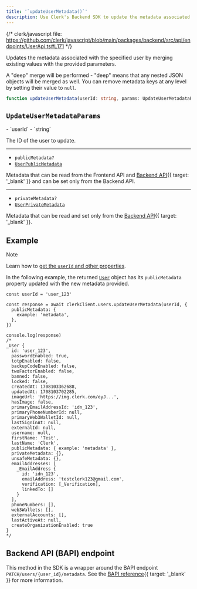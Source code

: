 ```yaml
---
title: '`updateUserMetadata()`'
description: Use Clerk's Backend SDK to update the metadata associated with the specified user.
---
```


{/* clerk/javascript file: https://github.com/clerk/javascript/blob/main/packages/backend/src/api/endpoints/UserApi.ts#L171 */}

Updates the metadata associated with the specified user by merging existing values with the provided parameters.

A "deep" merge will be performed - "deep" means that any nested JSON objects will be merged as well. You can remove metadata keys at any level by setting their value to `null`.

```ts
function updateUserMetadata(userId: string, params: UpdateUserMetadataParams): Promise<User>
```

## `UpdateUserMetadataParams`

<Properties>
  - `userId`
  - `string`

  The ID of the user to update.

  ---

  - `publicMetadata?`
  - [`UserPublicMetadata`](/docs/references/javascript/types/metadata#user-public-metadata)

  Metadata that can be read from the Frontend API and [Backend API](/docs/reference/backend-api){{ target: '_blank' }} and can be set only from the Backend API.

  ---

  - `privateMetadata?`
  - [`UserPrivateMetadata`](/docs/references/javascript/types/metadata#user-private-metadata)

  Metadata that can be read and set only from the [Backend API](/docs/reference/backend-api){{ target: '_blank' }}.
</Properties>

## Example

> [!NOTE]
> Learn how to [get the `userId` and other properties](/docs/references/backend/overview#get-the-user-id-and-other-properties).

In the following example, the returned [`User`](/docs/references/backend/types/backend-user) object has its `publicMetadata` property updated with the new metadata provided.

```tsx {{ mark: [[4, 6], 30] }}
const userId = 'user_123'

const response = await clerkClient.users.updateUserMetadata(userId, {
  publicMetadata: {
    example: 'metadata',
  },
})

console.log(response)
/*
_User {
  id: 'user_123',
  passwordEnabled: true,
  totpEnabled: false,
  backupCodeEnabled: false,
  twoFactorEnabled: false,
  banned: false,
  locked: false,
  createdAt: 1708103362688,
  updatedAt: 1708103702285,
  imageUrl: 'https://img.clerk.com/eyJ...',
  hasImage: false,
  primaryEmailAddressId: 'idn_123',
  primaryPhoneNumberId: null,
  primaryWeb3WalletId: null,
  lastSignInAt: null,
  externalId: null,
  username: null,
  firstName: 'Test',
  lastName: 'Clerk',
  publicMetadata: { example: 'metadata' },
  privateMetadata: {},
  unsafeMetadata: {},
  emailAddresses: [
    _EmailAddress {
      id: 'idn_123',
      emailAddress: 'testclerk123@gmail.com',
      verification: [_Verification],
      linkedTo: []
    }
  ],
  phoneNumbers: [],
  web3Wallets: [],
  externalAccounts: [],
  lastActiveAt: null,
  createOrganizationEnabled: true
}
*/
```

## Backend API (BAPI) endpoint

This method in the SDK is a wrapper around the BAPI endpoint `PATCH/users/{user_id}/metadata`. See the [BAPI reference](/docs/reference/backend-api/tag/Users#operation/UpdateUserMetadata){{ target: '_blank' }} for more information.
